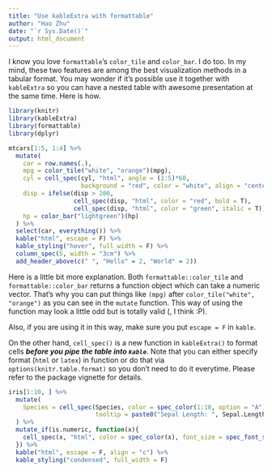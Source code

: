 ```yaml
---
title: "Use kableExtra with formattable"
author: "Hao Zhu"
date: "`r Sys.Date()`"
output: html_document
---
```


I know you love `formattable`'s `color_tile` and `color_bar`. I do too. In my mind, these two features are among the best visualization methods in a tabular format. You may wonder if it's possible use it together with `kableExtra` so you can have a nested table with awesome presentation at the same time. Here is how. 

```r
library(knitr)
library(kableExtra)
library(formattable)
library(dplyr)
```

```r
mtcars[1:5, 1:4] %>%
  mutate(
    car = row.names(.),
    mpg = color_tile("white", "orange")(mpg),
    cyl = cell_spec(cyl, "html", angle = (1:5)*60, 
                    background = "red", color = "white", align = "center"),
    disp = ifelse(disp > 200,
                  cell_spec(disp, "html", color = "red", bold = T),
                  cell_spec(disp, "html", color = "green", italic = T)),
    hp = color_bar("lightgreen")(hp)
  ) %>%
  select(car, everything()) %>%
  kable("html", escape = F) %>%
  kable_styling("hover", full_width = F) %>%
  column_spec(5, width = "3cm") %>%
  add_header_above(c(" ", "Hello" = 2, "World" = 2))
```

Here is a little bit more explanation. Both `formattable::color_tile` and `formattable::color_bar` returns a function object which can take a numeric vector. That's why you can put things like `(mpg)` after `color_tile("white", "orange")` as you can see in the `mutate` function. This way of using the function may look a little odd but is totally valid (, I think :P).

Also, if you are using it in this way, make sure you put `escape = F` in `kable`. 

On the other hand, `cell_spec()` is a new function in `kableExtra()` to format cells _**before you pipe the table into `kable`**_. Note that you can either specify format (`html` or `latex`) in function or do that via `options(knitr.table.format)` so you don't need to do it everytime. Please refer to the package vignette for details. 

<script>
$(document).ready(function(){
    $('[data-toggle="tooltip"]').tooltip(); 
});
</script>

```r
iris[1:10, ] %>%
  mutate(
    Species = cell_spec(Species, color = spec_color(1:10, option = "A"), link = "#",
                        tooltip = paste0("Sepal Length: ", Sepal.Length))
  ) %>%
  mutate_if(is.numeric, function(x){
    cell_spec(x, "html", color = spec_color(x), font_size = spec_font_size(x), bold = T)
  }) %>%
  kable("html", escape = F, align = "c") %>%
  kable_styling("condensed", full_width = F)
```

